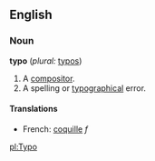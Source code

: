 ==English==

===Noun===
'''typo'''  (''plural:'' [[typos]])
#A [[compositor]].
#A spelling or [[typographical]] error.

====Translations====
*French: [[coquille]] ''f''

[[pl:Typo]]